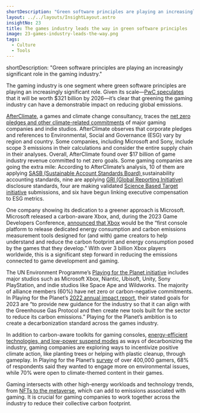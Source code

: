 ```yaml
---
shortDescription: "Green software principles are playing an increasingly significant role in the gaming industry."
layout: ../../layouts/InsightLayout.astro
insightNo: 23
title: The games industry leads the way in green software principles
image: 23-games-industry-leads-the-way.png
tags:
  - Culture
  - Tools
---
```

shortDescription: "Green software principles are playing an increasingly significant role in the gaming industry."

The gaming industry is one segment where green software principles are playing an increasingly significant role. Given its scale—[PwC speculates](https://www.pwc.com/gx/en/industries/tmt/media/outlook/outlook-perspectives.html) that it will be worth $321 billion by 2026—it’s clear that greening the gaming industry can have a demonstrable impact on reducing global emissions.

[AfterClimate,](https://www.afterclimate.com.au/about) a games and climate change consultancy, traces the [net zero pledges and other climate-related commitments](https://www.afterclimate.com.au/net-zero-snapshots/net-zero-snapshot-2022?ref=gtg.benabraham.net) of major gaming companies and indie studios. AfterClimate observes that corporate pledges and references to Environmental, Social and Governance (ESG) vary by region and country. Some companies, including Microsoft and Sony, include scope 3 emissions in their calculations and consider the entire supply chain in their analyses. Overall, AfterClimate found over $17 billion of game industry revenue committed to net zero goals. Some gaming companies are going the extra mile: According to AfterClimate’s analysis, 10 of them are applying [SASB (Sustainable Account Standards Board) ](https://www.sustainablebizconsulting.com/services/sasb-reporting?utm_term=sasb%20standards&utm_campaign=CDP+Reporting&utm_source=adwords&utm_medium=ppc&hsa_acc=5625327721&hsa_cam=16513193214&hsa_grp=134260109437&hsa_ad=586671105342&hsa_src=g&hsa_tgt=kwd-1640279885038&hsa_kw=sasb%20standards&hsa_mt=b&hsa_net=adwords&hsa_ver=3&gad=1&gclid=Cj0KCQjwxYOiBhC9ARIsANiEIfYhxiCw7xNXhinZ7ikjm50QHcYSA6kMYzxLcMmDdz3QSQHmQ8CiOMAaArK1EALw_wcB)sustainability accounting standards, nine are applying [GRI (Global Reporting Initiative) ](https://www.globalreporting.org/about-gri/)disclosure standards, four are making validated [Science Based Target initiative](https://sciencebasedtargets.org/) submissions, and six have begun linking executive compensation to ESG metrics.

One company showing its dedication to a greener approach is Microsoft. Microsoft released a carbon-aware Xbox, and, during the 2023 Game Developers Conference, [announced that Xbox](https://learn.microsoft.com/en-us/gaming/sustainability/sustainability-overview) would be the “first console platform to release dedicated energy consumption and carbon emissions measurement tools designed for (and with) game creators to help understand and reduce the carbon footprint and energy consumption posed by the games that they develop.” With over 3 billion Xbox players worldwide, this is a significant step forward in reducing the emissions connected to game development and gaming.

The UN Environment Programme’s [Playing for the Planet initiative](https://playing4theplanet.org/) includes major studios such as Microsoft Xbox, Niantic, Ubisoft, Unity, Sony PlayStation, and indie studios like Space Ape and Wildworks. The majority of alliance members (60%) have net zero or carbon-negative commitments. In Playing for the Planet’s [2022 annual impact report](https://playing4theplanet.org/AIR), their stated goals for 2023 are “to provide new guidance for the industry so that it can align with the Greenhouse Gas Protocol and then create new tools built for the sector to reduce its carbon emissions.” Playing for the Planet’s ambition is to create a decarbonization standard across the games industry.

In addition to carbon-aware toolkits for gaming consoles, [energy-efficient technologies, and low-power suspend modes](https://www.unep.org/news-and-stories/press-release/video-games-industry-levels-fight-against-climate-change) as ways of decarbonizing the industry, gaming companies are exploring ways to incentivize positive climate action, like planting trees or helping with plastic cleanup, through gameplay. In Playing for the Planet’s [survey](https://9888fb1c876fc09a.azureedge.net/media/Playing4ThePlanet/Reports/PlayingForThePlanet_Report_2022_V17.pdf) of over 400,000 gamers, 68% of respondents said they wanted to engage more on environmental issues, while 70% were open to climate-themed content in their games.

Gaming intersects with other high-energy workloads and technology trends, from [NFTs to the metaverse](https://www.ey.com/en_us/tmt/what-s-possible-for-the-gaming-industry-in-the-next-dimension/chapter-3-insights-on-the-metaverse-and-the-future-of-gaming), which can add to emissions associated with gaming. It is crucial for gaming companies to work together across the industry to reduce their collective carbon footprint.